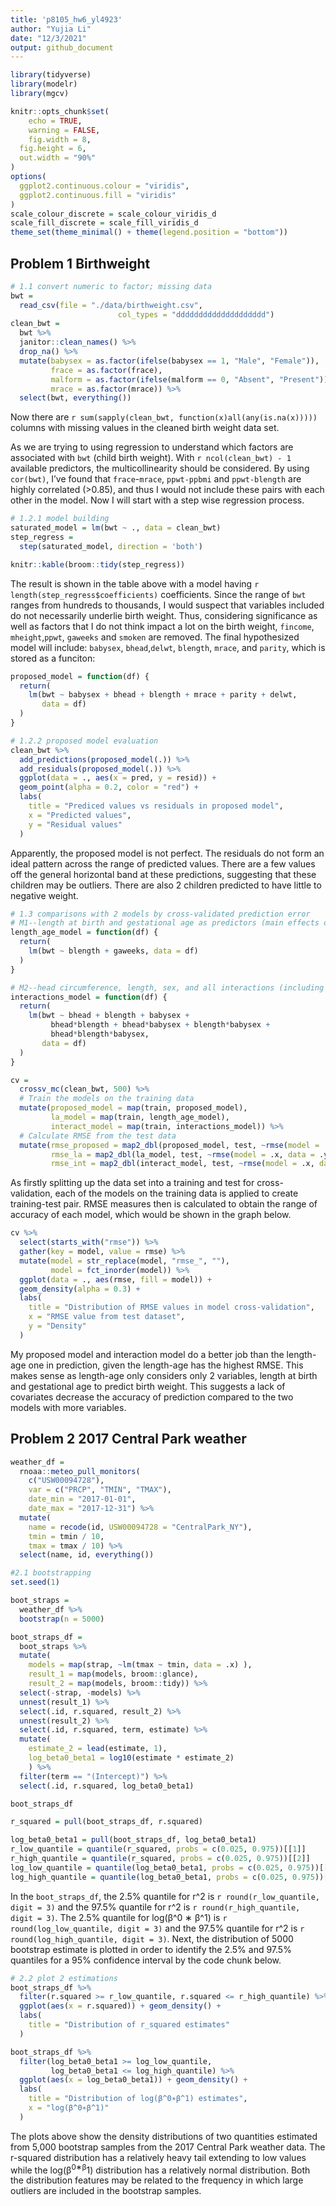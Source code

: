 ```yaml
---
title: 'p8105_hw6_yl4923'
author: "Yujia Li"
date: "12/3/2021"
output: github_document
---
```


```r
library(tidyverse)
library(modelr)
library(mgcv)

knitr::opts_chunk$set(
	echo = TRUE,
	warning = FALSE,
	fig.width = 8, 
  fig.height = 6,
  out.width = "90%"
)
options(
  ggplot2.continuous.colour = "viridis",
  ggplot2.continuous.fill = "viridis"
)
scale_colour_discrete = scale_colour_viridis_d
scale_fill_discrete = scale_fill_viridis_d
theme_set(theme_minimal() + theme(legend.position = "bottom"))
```

## Problem 1 Birthweight
```r
# 1.1 convert numeric to factor; missing data
bwt = 
  read_csv(file = "./data/birthweight.csv",
                        col_types = "dddddddddddddddddddd") 
clean_bwt = 
  bwt %>% 
  janitor::clean_names() %>%
  drop_na() %>% 
  mutate(babysex = as.factor(ifelse(babysex == 1, "Male", "Female")),
         frace = as.factor(frace),
         malform = as.factor(ifelse(malform == 0, "Absent", "Present")),
         mrace = as.factor(mrace)) %>% 
  select(bwt, everything())
```
Now there are `r sum(sapply(clean_bwt, function(x)all(any(is.na(x)))))` columns with missing values in the cleaned birth weight data set.

As we are trying to using regression to understand which factors are associated with `bwt` (child birth weight). With `r ncol(clean_bwt) - 1` available predictors, the multicollinearity should be considered. By using `cor(bwt)`, I've found that `frace`-`mrace`, `ppwt-ppbmi` and `ppwt-blength` are highly correlated (>0.85), and thus I would not include these pairs with each other in the model. Now I will start with a step wise regression process.
```r
# 1.2.1 model building
saturated_model = lm(bwt ~ ., data = clean_bwt)
step_regress = 
  step(saturated_model, direction = 'both')
```

```r
knitr::kable(broom::tidy(step_regress))
```
The result is shown in the table above with a model having `r length(step_regress$coefficients)` coefficients. Since the range of `bwt` ranges from hundreds to thousands, I would suspect that variables included do not necessarily underlie birth weight. Thus, considering significance as well as factors that I do not think impact a lot on the birth weight, `fincome`, `mheight`,`ppwt`, `gaweeks` and `smoken` are removed. The final hypothesized model will include: `babysex`, `bhead`,`delwt`, `blength`, `mrace`, and `parity`, which is stored as a funciton: 
```r
proposed_model = function(df) {
  return(
    lm(bwt ~ babysex + bhead + blength + mrace + parity + delwt, 
       data = df)
  )
}
```

```r
# 1.2.2 proposed model evaluation
clean_bwt %>% 
  add_predictions(proposed_model(.)) %>% 
  add_residuals(proposed_model(.)) %>% 
  ggplot(data = ., aes(x = pred, y = resid)) +
  geom_point(alpha = 0.2, color = "red") +
  labs(
    title = "Prediced values vs residuals in proposed model",
    x = "Predicted values",
    y = "Residual values"
  )
```
Apparently, the proposed model is not perfect. The residuals do not form an ideal pattern across the range of predicted values. There are a few values off the general horizontal band at these predictions, suggesting that these children may be outliers. There are also 2 children predicted to have little to negative weight.

```r
# 1.3 comparisons with 2 models by cross-validated prediction error 
# M1--length at birth and gestational age as predictors (main effects only)
length_age_model = function(df) {
  return(
    lm(bwt ~ blength + gaweeks, data = df)
  )
}

# M2--head circumference, length, sex, and all interactions (including the three-way interaction) between these
interactions_model = function(df) {
  return(
    lm(bwt ~ bhead + blength + babysex + 
         bhead*blength + bhead*babysex + blength*babysex +
         bhead*blength*babysex,
       data = df)
  )
}

cv = 
  crossv_mc(clean_bwt, 500) %>% 
  # Train the models on the training data
  mutate(proposed_model = map(train, proposed_model),
         la_model = map(train, length_age_model),
         interact_model = map(train, interactions_model)) %>% 
  # Calculate RMSE from the test data
  mutate(rmse_proposed = map2_dbl(proposed_model, test, ~rmse(model = .x, data = .y)),
         rmse_la = map2_dbl(la_model, test, ~rmse(model = .x, data = .y)),
         rmse_int = map2_dbl(interact_model, test, ~rmse(model = .x, data = .y)))
```
As firstly splitting up the data set into a training and test for cross-validation, each of the models on the training data is applied to create training-test pair. RMSE measures then is calculated to obtain the range of accuracy of each model, which would be shown in the graph below.
```r
cv %>% 
  select(starts_with("rmse")) %>% 
  gather(key = model, value = rmse) %>% 
  mutate(model = str_replace(model, "rmse_", ""),
         model = fct_inorder(model)) %>% 
  ggplot(data = ., aes(rmse, fill = model)) + 
  geom_density(alpha = 0.3) +
  labs(
    title = "Distribution of RMSE values in model cross-validation",
    x = "RMSE value from test dataset",
    y = "Density"
  )
```
My proposed model and interaction model do a better job than the length-age one in prediction, given the length-age has the highest RMSE. This makes sense as length-age only considers only 2 variables, length at birth and gestational age to predict birth weight. This suggests a lack of covariates decrease the accuracy of prediction compared to the two models with more variables. 


## Problem 2 2017 Central Park weather
```r
weather_df = 
  rnoaa::meteo_pull_monitors(
    c("USW00094728"),
    var = c("PRCP", "TMIN", "TMAX"), 
    date_min = "2017-01-01",
    date_max = "2017-12-31") %>%
  mutate(
    name = recode(id, USW00094728 = "CentralPark_NY"),
    tmin = tmin / 10,
    tmax = tmax / 10) %>%
  select(name, id, everything())
```

```r
#2.1 bootstrapping
set.seed(1)

boot_straps = 
  weather_df %>% 
  bootstrap(n = 5000)

boot_straps_df = 
  boot_straps %>% 
  mutate(
    models = map(strap, ~lm(tmax ~ tmin, data = .x) ),
    result_1 = map(models, broom::glance),
    result_2 = map(models, broom::tidy)) %>% 
  select(-strap, -models) %>% 
  unnest(result_1) %>% 
  select(.id, r.squared, result_2) %>% 
  unnest(result_2) %>% 
  select(.id, r.squared, term, estimate) %>% 
  mutate(
    estimate_2 = lead(estimate, 1),
    log_beta0_beta1 = log10(estimate * estimate_2)
    ) %>% 
  filter(term == "(Intercept)") %>% 
  select(.id, r.squared, log_beta0_beta1)

boot_straps_df
```


```r
r_squared = pull(boot_straps_df, r.squared)

log_beta0_beta1 = pull(boot_straps_df, log_beta0_beta1)
r_low_quantile = quantile(r_squared, probs = c(0.025, 0.975))[[1]]
r_high_quantile = quantile(r_squared, probs = c(0.025, 0.975))[[2]]
log_low_quantile = quantile(log_beta0_beta1, probs = c(0.025, 0.975))[[1]]
log_high_quantile = quantile(log_beta0_beta1, probs = c(0.025, 0.975))[[2]]
```
In the `boot_straps_df`, the 2.5% quantile for r^2 is `r round(r_low_quantile, digit = 3)` and the 97.5% quantile for r^2 is `r round(r_high_quantile, digit = 3)`. The 2.5% quantile for log(β^0 ∗ β^1) is `r round(log_low_quantile, digit = 3)` and the 97.5% quantile for r^2 is `r round(log_high_quantile, digit = 3)`. Next, the distribution of 5000 bootstrap estimate is plotted in order to identify the  2.5% and 97.5% quantiles for a 95% confidence interval by the code chunk below.

```r
# 2.2 plot 2 estimations 
boot_straps_df %>% 
  filter(r.squared >= r_low_quantile, r.squared <= r_high_quantile) %>%
  ggplot(aes(x = r.squared)) + geom_density() +
  labs(
    title = "Distribution of r_squared estimates"
  )

boot_straps_df %>% 
  filter(log_beta0_beta1 >= log_low_quantile,
         log_beta0_beta1 <= log_high_quantile) %>%
  ggplot(aes(x = log_beta0_beta1)) + geom_density() +
  labs(
    title = "Distribution of log(β^0∗β^1) estimates",
    x = "log(β^0∗β^1)"
  )
```
The plots above show the density distributions of two quantities estimated from 5,000 bootstrap samples from the 2017 Central Park weather data. The r-squared distribution has a relatively heavy tail extending to low values while the log(β^0∗β^1) distribution has a relatively normal distribution. Both the distribution features may be related to the frequency in which large outliers are included in the bootstrap samples.
